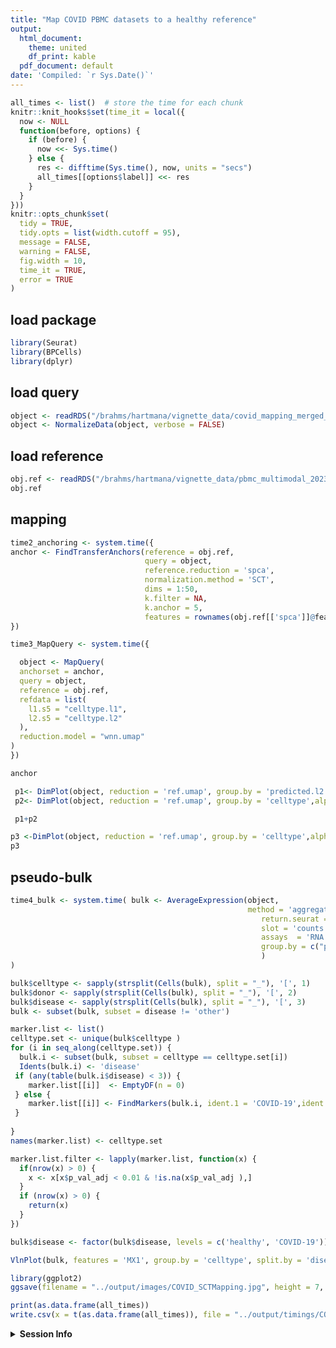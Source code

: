 ```yaml
---
title: "Map COVID PBMC datasets to a healthy reference"
output:
  html_document:
    theme: united
    df_print: kable
  pdf_document: default
date: 'Compiled: `r Sys.Date()`'
---
```


```r
all_times <- list()  # store the time for each chunk
knitr::knit_hooks$set(time_it = local({
  now <- NULL
  function(before, options) {
    if (before) {
      now <<- Sys.time()
    } else {
      res <- difftime(Sys.time(), now, units = "secs")
      all_times[[options$label]] <<- res
    }
  }
}))
knitr::opts_chunk$set(
  tidy = TRUE,
  tidy.opts = list(width.cutoff = 95),
  message = FALSE,
  warning = FALSE,
  fig.width = 10,
  time_it = TRUE,
  error = TRUE
)
```

## load package

```r
library(Seurat)
library(BPCells)
library(dplyr)
```

## load query
```r
object <- readRDS("/brahms/hartmana/vignette_data/covid_mapping_merged_object.rds")
object <- NormalizeData(object, verbose = FALSE)
```

## load reference
```r
obj.ref <- readRDS("/brahms/hartmana/vignette_data/pbmc_multimodal_2023.rds")
obj.ref 
```
## mapping
```r


time2_anchoring <- system.time({
anchor <- FindTransferAnchors(reference = obj.ref,
                              query = object, 
                              reference.reduction = 'spca', 
                              normalization.method = 'SCT',
                              dims = 1:50,
                              k.filter = NA, 
                              k.anchor = 5,
                              features = rownames(obj.ref[['spca']]@feature.loadings))
})

time3_MapQuery <- system.time({

  object <- MapQuery(
  anchorset = anchor,
  query = object,
  reference = obj.ref,
  refdata = list(
    l1.s5 = "celltype.l1",
    l2.s5 = "celltype.l2"
  ),
  reduction.model = "wnn.umap"
)
})

```
```r
anchor
```
 

```r
 p1<- DimPlot(object, reduction = 'ref.umap', group.by = 'predicted.l2.s5',alpha = 0.8, label = T) + NoLegend()
 p2<- DimPlot(object, reduction = 'ref.umap', group.by = 'celltype',alpha = 0.8, label = T) + NoLegend()

 p1+p2

```
```r
p3 <-DimPlot(object, reduction = 'ref.umap', group.by = 'celltype',alpha = 0.8, label = T, split.by = 'batch', ncol = 3) + NoLegend()
p3
```
 
## pseudo-bulk
```r

time4_bulk <- system.time( bulk <- AverageExpression(object,
                                                     method = 'aggregate',
                                                        return.seurat = T,
                                                        slot = 'counts',
                                                        assays  = 'RNA',
                                                        group.by = c("predicted.l2.s5","patient","disease_status_standard")
                                                        )
)

bulk$celltype <- sapply(strsplit(Cells(bulk), split = "_"), '[', 1)
bulk$donor <- sapply(strsplit(Cells(bulk), split = "_"), '[', 2)
bulk$disease <- sapply(strsplit(Cells(bulk), split = "_"), '[', 3)
bulk <- subset(bulk, subset = disease != 'other')

```

```R
marker.list <- list()
celltype.set <- unique(bulk$celltype )
for (i in seq_along(celltype.set)) {
  bulk.i <- subset(bulk, subset = celltype == celltype.set[i])
  Idents(bulk.i) <- 'disease'
 if (any(table(bulk.i$disease) < 3)) {
    marker.list[[i]]  <- EmptyDF(n = 0)
 } else {
    marker.list[[i]] <- FindMarkers(bulk.i, ident.1 = 'COVID-19',ident.2 = 'healthy', slot = 'counts', test.use = 'DESeq2', verbose = F )
 }
     
}
names(marker.list) <- celltype.set

```
```r
marker.list.filter <- lapply(marker.list, function(x) {
  if(nrow(x) > 0) {
    x <- x[x$p_val_adj < 0.01 & !is.na(x$p_val_adj ),]
  } 
  if (nrow(x) > 0) {
    return(x)
  }
})


```
```r
bulk$disease <- factor(bulk$disease, levels = c('healthy', 'COVID-19'))

```

```r
VlnPlot(bulk, features = 'MX1', group.by = 'celltype', split.by = 'disease', cols = c("#377eb8", "#e41a1c"))
```
 
```r
library(ggplot2)
ggsave(filename = "../output/images/COVID_SCTMapping.jpg", height = 7, width = 8, plot = p3, quality = 50)
```

```r
print(as.data.frame(all_times))
write.csv(x = t(as.data.frame(all_times)), file = "../output/timings/COVID_SCTMapping.csv")
```

<details>
  <summary>**Session Info**</summary>
```r
sessionInfo()
```
</details>
